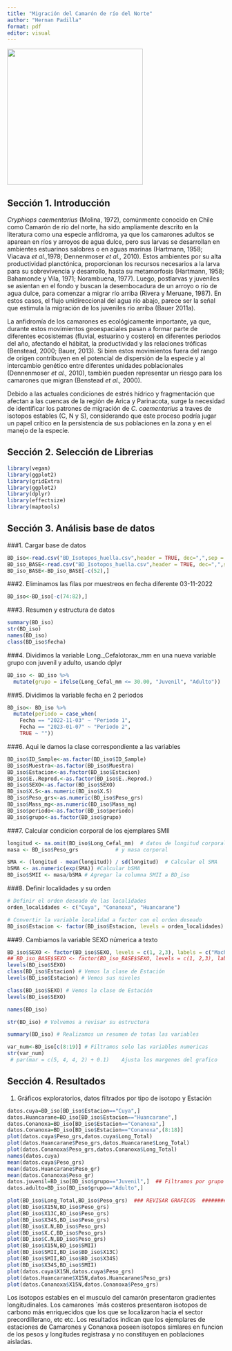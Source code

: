 ---
title: "Migración del Camarón de río del Norte"
author: "Hernan Padilla"
format: pdf
editor: visual
---

![](logo_ifop.png){fig-align="center" width="314"}

## Sección 1. Introducción

::: justify
*Cryphiops caementarius* (Molina, 1972), comúnmente conocido en Chile como Camarón de río del norte, ha sido ampliamente descrito en la literatura como una especie anfídroma, ya que los camarones adultos se aparean en ríos y arroyos de agua dulce, pero sus larvas se desarrollan en ambientes estuarinos salobres o en aguas marinas (Hartmann, 1958; Viacava *et al.,*1978; Dennenmoser *et al.,* 2010). Estos ambientes por su alta productividad planctónica, proporcionan los recursos necesarios a la larva para su sobrevivencia y desarrollo, hasta su metamorfosis (Hartmann, 1958; Bahamonde y Vila, 1971; Norambuena, 1977). Luego, postlarvas y juveniles se asientan en el fondo y buscan la desembocadura de un arroyo o río de agua dulce, para comenzar a migrar río arriba (Rivera y Meruane, 1987). En estos casos, el flujo unidireccional del agua río abajo, parece ser la señal que estimula la migración de los juveniles río arriba (Bauer 2011a).

La anfidromía de los camarones es ecológicamente importante, ya que, durante estos movimientos geoespaciales pasan a formar parte de diferentes ecosistemas (fluvial, estuarino y costero) en diferentes periodos del año, afectando el hábitat, la productividad y las relaciones tróficas (Benstead, 2000; Bauer, 2013). Si bien estos movimientos fuera del rango de origen contribuyen en el potencial de dispersión de la especie y al intercambio genético entre diferentes unidades poblacionales (Dennenmoser *et al.,* 2010), también pueden representar un riesgo para los camarones que migran (Benstead *et al.,* 2000).

Debido a las actuales condiciones de estrés hídrico y fragmentación que afectan a las cuencas de la región de Arica y Parinacota, surge la necesidad de identificar los patrones de migración de *C. caementarius* a traves de isotopos estables (C, N y S), considerando que este proceso podría jugar un papel crítico en la persistencia de sus poblaciones en la zona y en el manejo de la especie.
:::

## Sección 2. Selección de Librerias

```{r}


library(vegan)
library(ggplot2)
library(gridExtra)
library(ggplot2)
library(dplyr)
library(effectsize)
library(maptools)
```

## Sección 3. Análisis base de datos

###1. Cargar base de datos

```{r}
BD_iso<-read.csv("BD_Isotopos_huella.csv",header = TRUE, dec=",",sep = ";")
BD_iso_BASE<-read.csv("BD_Isotopos_huella.csv",header = TRUE, dec=",",sep = ";")
BD_iso_BASE<-BD_iso_BASE[-c(52),]
```

###2. Eliminamos las filas por muestreos en fecha diferente 03-11-2022

```{r}
BD_iso<-BD_iso[-c(74:82),]
```

###3. Resumen y estructura de datos

```{r}
summary(BD_iso)
str(BD_iso)
names(BD_iso)
class(BD_iso$fecha)
```

###4. Dividimos la variable Long.\_Cefalotorax_mm en una nueva variable grupo con juvenil y adulto, usando dplyr

```{r}
BD_iso <- BD_iso %>%
  mutate(grupo = ifelse(Long_Cefal_mm <= 30.00, "Juvenil", "Adulto"))
```

###5. Dividimos la variable fecha en 2 periodos

```{r}
BD_iso<- BD_iso %>%
  mutate(periodo = case_when(
    Fecha == "2022-11-03" ~ "Periodo 1",
    Fecha == "2023-01-07" ~ "Periodo 2",
    TRUE ~ ""))

```

###6. Aqui le damos la clase correspondiente a las variables

```{r}

BD_iso$ID_Sample<-as.factor(BD_iso$ID_Sample)
BD_iso$Muestra<-as.factor(BD_iso$Muestra)
BD_iso$Estacion<-as.factor(BD_iso$Estacion)
BD_iso$E..Reprod.<-as.factor(BD_iso$E..Reprod.)
BD_iso$SEXO<-as.factor(BD_iso$SEXO)
BD_iso$X.S<-as.numeric(BD_iso$X.S)
BD_iso$Peso_grs<-as.numeric(BD_iso$Peso_grs)
BD_iso$Mass_mg<-as.numeric(BD_iso$Mass_mg)
BD_iso$periodo<-as.factor(BD_iso$periodo) 
BD_iso$grupo<-as.factor(BD_iso$grupo)

```

###7. Calcular condicion corporal de los ejemplares SMII

```{r}
longitud <- na.omit(BD_iso$Long_Cefal_mm)  # datos de longitud corporal
masa <- BD_iso$Peso_grs            # y masa corporal

SMA <- (longitud - mean(longitud)) / sd(longitud)  # Calcular el SMA
bSMA <- as.numeric(exp(SMA)) #Calcular bSMA
BD_iso$SMII <- masa/bSMA # Agregar la columna SMII a BD_iso
```

###8. Definir localidades y su orden

```{r}
# Definir el orden deseado de las localidades
orden_localidades <- c("Cuya", "Conanoxa", "Huancarane")

# Convertir la variable localidad a factor con el orden deseado
BD_iso$Estacion <- factor(BD_iso$Estacion, levels = orden_localidades)

```

###9. Cambiamos la variable SEXO númerica a texto

```{r}
BD_iso$SEXO <- factor(BD_iso$SEXO, levels = c(1, 2,3), labels = c("Macho", "Hembra", "Indeter"))
## BD_iso_BASE$SEXO <- factor(BD_iso_BASE$SEXO, levels = c(1, 2,3), labels = c("Macho", "Hembra", "Indeter"))
levels(BD_iso$SEXO)
class(BD_iso$Estacion) # Vemos la clase de Estación
levels(BD_iso$Estacion) # Vemos sus niveles

class(BD_iso$SEXO) # Vemos la clase de Estación
levels(BD_iso$SEXO)

names(BD_iso)

str(BD_iso) # Volvemos a revisar su estructura

summary(BD_iso) # Realizamos un resumen de totas las variables

var_num<-BD_iso[c(8:19)] # Filtramos solo las variables numericas
str(var_num)
 # par(mar = c(5, 4, 4, 2) + 0.1)    Ajusta los margenes del grafico

```

## Sección 4. Resultados

1.  Gráficos exploratorios, datos filtrados por tipo de isotopo y Estación

```{r}
datos.cuya=BD_iso[BD_iso$Estacion=="Cuya",]
datos.Huancarane=BD_iso[BD_iso$Estacion=="Huancarane",]
datos.Conanoxa=BD_iso[BD_iso$Estacion=="Conanoxa",]
datos.Conanoxa=BD_iso[BD_iso$Estacion=="Conanoxa",(8:18)]
plot(datos.cuya$Peso_grs,datos.cuya$Long_Total)
plot(datos.Huancarane$Peso_grs,datos.Huancarane$Long_Total)
plot(datos.Conanoxa$Peso_grs,datos.Conanoxa$Long_Total)
names(datos.cuya)
mean(datos.cuya$Peso_grs)
mean(datos.Huancarane$Peso_gr)
mean(datos.Conanoxa$Peso_gr)
datos.juvenil=BD_iso[BD_iso$grupo=="Juvenil",]  ## Filtramos por grupo
datos.adulto=BD_iso[BD_iso$grupo=="Adulto",]

plot(BD_iso$Long_Total,BD_iso$Peso_grs)  ### REVISAR GRAFICOS  #########
plot(BD_iso$X15N,BD_iso$Peso_grs)
plot(BD_iso$X13C,BD_iso$Peso_grs)
plot(BD_iso$X34S,BD_iso$Peso_grs)
plot(BD_iso$X.N,BD_iso$Peso_grs)
plot(BD_iso$X.C,BD_iso$Peso_grs)
plot(BD_iso$C.N,BD_iso$Peso_grs)
plot(BD_iso$X15N,BD_iso$SMII)
plot(BD_iso$SMII,BD_iso$BD_iso$X13C)
plot(BD_iso$SMII,BD_iso$BD_iso$X34S)
plot(BD_iso$X34S,BD_iso$SMII)
plot(datos.cuya$X15N,datos.cuya$Peso_grs)
plot(datos.Huancarane$X15N,datos.Huancarane$Peso_grs)
plot(datos.Conanoxa$X15N,datos.Conanoxa$Peso_grs)

```

Los isotopos estables en el musculo del camarón presentaron gradientes longitudinales. Los camarones ´más costeros presentaron isotopos de carbono más enriquecidos que los que se localizaron hacia el sector precordillerano, etc etc. Los resultados indican que los ejemplares de estaciones de Camarones y Conanoxa poseen isotopos simlares en funcion de los pesos y longitudes registrasa y no constituyen en poblaciones aisladas.

